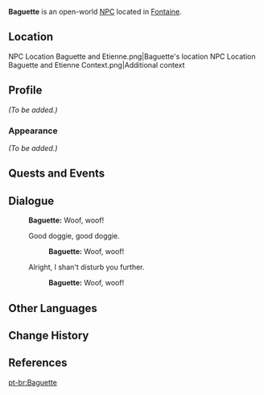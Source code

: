 {{Meta
<!-- Remove this template after adding the missing info -->
|missing_NPC_profile  = yes
}}
{{Character Infobox
|type             = Open-World NPC
|group            = Dog NPCs
|image            = NPC Baguette.png
|realname         = <!-- Optional, if different from in-game name -->
|deceased         = <!-- Past (for deceased prior to events of the game) or free response -->
|region           = Fontaine
|location         = Fontaine
|affiliation       = 
|title            = Harborworker Hound

|ancestry         = <!-- Clan/family -->
|father           = 
|mother           = 
|spouse           = 
|sibling          = 
|child            = 
|relative         = 

|voiceEN          = 
|voiceCN          = 
|voiceJP          = 
|voiceKR          = 
|dialoguereward   = 
}}
'''Baguette''' is an open-world [[NPC]] located in [[Fontaine]].

==Location==
<gallery>
NPC Location Baguette and Etienne.png|Baguette's location
NPC Location Baguette and Etienne Context.png|Additional context
</gallery>

==Profile==
''(To be added.)''

===Appearance===
''(To be added.)''

==Quests and Events==
{{Quests and Events}}

==Dialogue==
{{Dialogue Start}}
:'''Baguette:''' Woof, woof!
:{{DIcon}} Good doggie, good doggie.
::'''Baguette:''' Woof, woof!
:{{DIcon}} Alright, I shan't disturb you further.
::'''Baguette:''' Woof, woof!
{{Dialogue End}}
<!--
==Event Dialogue==
===Event Name===
{{Dialogue Start}}
:'''{{subst:PAGENAME}}:'''
{{Dialogue End}}
-->
==Other Languages==
{{Other Languages|default_hidden=1
|en      = Baguette
|zhs     = 贝格艾蒂
|zhs_rm  = Bèigé'àidì
|zht     = 貝格艾蒂
|zht_rm  = Bèigé'àidì
|ja      = バゲット
|ja_rm   = Bagetto
|ko      = 바게트
|es      = Baguette
|fr      = Baguette
|ru      = Багеточка
|th      = Baguette
|vi      = Baguette
|de      = Baguette
|id      = Baguette
|pt      = Baguette
|tr      = Baget
|it      = Baguette
}}

==Change History==
{{Change History|4.0}}

==References==
{{Reflist}}

[[pt-br:Baguette]]